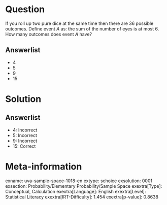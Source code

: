 Question
========

If you roll up two pure dice at the same time then there are 36 possible outcomes. Define event *A* as: the sum of the number of eyes is at most 6. How many outcomes does event *A* have?

Answerlist
----------

* 4
* 5
* 9
* 15

Solution
========

Answerlist
----------

* 4: Incorrect
* 5: Incorrect
* 9: Incorrect
* 15: Correct

Meta-information
================
exname: uva-sample-space-1018-en
extype: schoice
exsolution: 0001
exsection: Probability/Elementary Probability/Sample Space
exextra[Type]: Conceptual, Calculation
exextra[Language]: English
exextra[Level]: Statistical Literacy
exextra[IRT-Difficulty]: 1.454
exextra[p-value]: 0.8638
